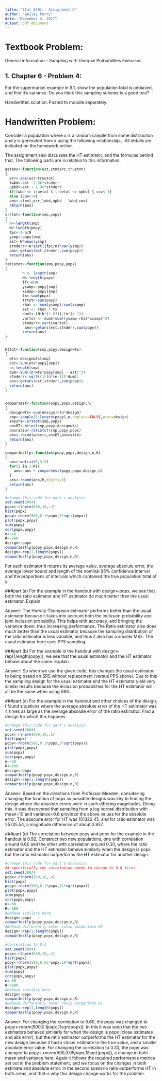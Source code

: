 ---
title: "Stat 5201 - Assignment 6"
author: "Bailey Perry"
date: "December 4, 2017"
output: pdf_document
---
# Textbook Problem:
General information -- Sampling with Unequal Probabilities Exercises.

## 1. Chapter 6 - Problem 4:
For the supermarket example in 6.1, show the population total is unbiased, and find it's variance. Do you think this sampling scheme is a good one?

Handwritten solution. Posted to moodle separately.

# Handwritten Problem:
Consider a population where x is a random sample from some distribution and y is generated from x using the following relationship... All details are included on the homework online.

The assignment also discusses the HT estimator, and the formulas behind that. The following parts are in relation to this information.

```{r}
getans<-function(est,stnderr,truetot)
{
  err<-abs(est-truetot)
  lwbd<-est -1.96*stnderr
  upbd<-est + 1.96*stnderr
  if(lwbd <= truetot & truetot <= upbd) { cov<-1}
  else {cov<-0}
  ans<-c(est,err,lwbd,upbd - lwbd,cov)
  return(ans)
}
srstot<-function(smp,popy)
{
  n<-length(smp)
  N<-length(popy)
  fpc<-1-n/N
  ysmp<-popy[smp]
  est<-N*mean(ysmp)
  stnderr<-N*sqrt((fpc/n)*var(ysmp))
  ans<-getans(est,stnderr,sum(popy))
  return(ans)
}
ratiotot<-function(smp,popy,popx)
{
        n <- length(smp)
        N<-length(popx)
        ff<-n/N
        ysamp<-popy[smp]
        xsamp<-popx[smp]
        tx<-sum(popx)
        trtot<-sum(popy)
        rhat <- sum(ysamp)/sum(xsamp)
        est <- rhat * tx
        dum1<-(N*N*(1-ff))/(n*(n-1))
        vartot <- dum1*sum((ysamp-rhat*xsamp)^2)
        stnderr<-sqrt(vartot)
         ans<-getans(est,stnderr,sum(popy))
        return(ans)
}


httot<-function(smp,popy,designwts)
{
  wts<-designwts[smp]
  est<-sum(wts*popy[smp])
  n<-length(smp)
  dum<-sum((n*wts*popy[smp] - est)^2)
  stnderr<-sqrt((1/(n*(n-1))*dum))
  ans<-getans(est,stnderr,sum(popy))
  return(ans)
}


compar3est<-function(popy,popx,design,n)
{
  designwts<-sum(design)/(n*design)
  smp<-sample(1:length(popy),n,replace=FALSE,prob=design)
  anssrs<-srstot(smp,popy)
  ansHT<-httot(smp,popy,designwts)
  ansratio<-ratiotot(smp,popy,popx)
  ans<-rbind(anssrs,ansHT,ansratio)
  return(ans)
}

compar3estlp<-function(popy,popx,design,n,R)
{
  ans<-matrix(0,3,5)
  for(i in 1:R){
    ans<-ans + compar3est(popy,popx,design,n)
  }
  ans<-round(ans/R,digits=3)
  return(ans)
}

#change this code for part c analysis
set.seed(2004)
popx<-rlnorm(500,10,.4)
hist(popx)
popy<-rnorm(500,0.1*popx,3*sqrt(popx))
plot(popx,popy)
sum(popy)
cor(popx,popy)
n<-50
R<-500
design<-popx
compar3estlp(popy,popx,design,n,R)
design<-rep(1,length(popy)) 
compar3estlp(popy,popx,design,n,R)
```
For each estimator it returns its average value, average absolute error, the average lower bound and length of the nominal 95% confidence interval and the proportions of intervals which contained the true population total of y.

###part (a)
For the example in the handout with design<-popx, we see that both the ratio estimator and HT estimator do much better than the usual estimator. Explain.

Answer: The Horvitz-Thompson estimator performs better than the usual estimator because it takes into account both the inclusion probability and joint inclusion probability. This helps with accuracy, and bringing the variance down, thus increasing performance. The Ratio estimator also does much better than the usual estimator because the sampling distribution of the ratio estimator is less variable, and thus it also has a smaller MSE. The usual estimator here uses PPS sampling.

###part (b)
For the example in the handout with design<-rep(1,length(popy)), we see that the usual estimator and the HT estimator behave about the same. Explain.

Answer: So when we use the given code, this changes the usual estimator to being based on SRS without replacement (versus PPS above). Due to this the sampling design for the usual estimator and the HT estimator yield very similar results because the inclusion probabilities for the HT estimator will all be the same when using SRS.

###part (c)
For the example in the handout and other choices of the design, I found situations where the average absolute error of the HT estimator was 4 times as large as the average absolute error of the ratio estimator. Find a design for which this happens.
```{r}
#change this code for part c analysis
set.seed(2004)
popx<-rlnorm(500,10,.6)
hist(popx)
popy<-rnorm(500,0.1*popx,3*sqrt(popx))
plot(popx,popy)
sum(popy)
cor(popx,popy)
n<-50
R<-500
design<-popx
compar3estlp(popy,popx,design,n,R)
design<-rep(1,length(popy)) 
compar3estlp(popy,popx,design,n,R)
```

Answer: Based on the directions from Professor Meeden, considering changing the function of popx as possible designs was key to finding the design where the absolute errors were in such differing magnitudes. Doing this, it was discovered that sampling from a log normal distribution with mean=10 and variance=0.6 provided the above values for the absolute error. The absolute error for HT was 101322.45, and for ratio estimator was 25735.54, a magnitude difference of about 3.937.

###part (d)
The correlation between popy and popx for the example in the handout is 0.92. Construct two new populations, one with correlation around 0.60 and the other with correlation around 0.30, where the ratio estimator and the HT estimator behave similarly when the design is popx but the ratio estimator outperforms the HT estimator for another design.
```{r}
#change this code for part d analysis; 
## specifically the correlation needs to change to 0.6 first
set.seed(2004)
popx<-rlnorm(500,10,.4)
hist(popx)
popy<-rnorm(500,0.1*popx,11*sqrt(popx))
plot(popx,popy)
sum(popy)
cor(popx,popy)
n<-50
R<-500
#Behave similary here
design<-popx
compar3estlp(popy,popx,design,n,R)
#Behave differently here; ratio outperform HT
design<-rep(1,length(popy)) 
compar3estlp(popy,popx,design,n,R)

#correlation to 0.3
set.seed(2004)
popx<-rlnorm(500,10,.4)
hist(popx)
popy<-rnorm(500,0.05*popx,18*sqrt(popx))
plot(popx,popy)
sum(popy)
cor(popx,popy)
n<-50
R<-500
#Behave similary here
design<-popx
compar3estlp(popy,popx,design,n,R)
#Behave differently here; ratio outperform HT
design<-rep(1,length(popy)) 
compar3estlp(popy,popx,design,n,R)
```

Answer: For changing the correlation to 0.60, the popy was changed to popy<-rnorm(500,0.1*popx,11*sqrt(popx)). In this it was seen that the two estimators behaved similarly for when the design is popx (close estimates and abs error), but the ratio estimator outperforms the HT estimator for the new design because it had a closer estimate to the true value, and a smaller absolute error value. For changing the correlation to 0.30, the popy was changed to popy<-rnorm(500,0.05*popx,18*sqrt(popx)), a change in both mean and variance here. Again it follows the required performance metrics set out in the problem statement, and we focus on the changes in both estimate and absolute error. In the second scenario ratio outperforms HT in both areas, and that is why this design change works for the problem.
